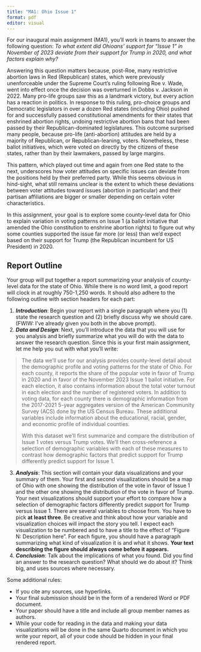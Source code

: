 ```yaml
---
title: "MA1: Ohio Issue 1"
format: pdf
editor: visual
---
```


For our inaugural main assignment (MA1), you'll work in teams to answer the following question: *To what extent did Ohioans' support for "Issue 1" in November of 2023 deviate from their support for Trump in 2020, and what factors explain why?*

Answering this question matters because, post-Roe, many restrictive abortion laws in Red (Republican) states, which were previously unenforceable under the Supreme Court's ruling following Roe v. Wade, went into effect once the decision was overturned in Dobbs v. Jackson in 2022. Many pro-life groups saw this as a landmark victory, but every action has a reaction in politics. In response to this ruling, pro-choice groups and Democratic legislators in over a dozen Red states (including Ohio) pushed for and successfully passed constitutional amendments for their states that enshrined abortion rights, undoing restrictive abortion bans that had been passed by their Republican-dominated legislatures. This outcome surprised many people, because pro-life (anti-abortion) attitudes are held by a majority of Republican, or Republican-leaning, voters. Nonetheless, these ballot initiatives, which were voted on directly by the citizens of these states, rather than by their lawmakers, passed by large margins.

This pattern, which played out time and again from one Red state to the next, underscores how voter attitudes on specific issues can deviate from the positions held by their preferred party. While this seems obvious in hind-sight, what still remains unclear is the extent to which these deviations between voter attitudes toward issues (abortion in particular) and their partisan affiliations are bigger or smaller depending on certain voter characteristics.

In this assignment, your goal is to explore some county-level data for Ohio to explain variation in voting patterns on Issue 1 (a ballot initiative that amended the Ohio constitution to enshrine abortion rights) to figure out why some counties supported the issue far more (or less) than we'd expect based on their support for Trump (the Republican incumbent for US President) in 2020.

## Report Outline

Your group will put together a report summarizing your analysis of county-level data for the state of Ohio. While there is no word limit, a good report will clock in at roughly 750-1,250 words. It should also adhere to the following outline with section headers for each part:

1.  ***Introduction***: Begin your report with a single paragraph where you (1) state the research question and (2) briefly discuss why we should care. (FWIW: I've already given you both in the above prompt).
2.  ***Data and Design***: Next, you'll introduce the data that you will use for you analysis and briefly summarize what you will do with the data to answer the research question. Since this is your first main assignment, let me help you out with what you'll write:

> The data we'll use for our analysis provides county-level detail about the demographic profile and voting patterns for the state of Ohio. For each county, it reports the share of the popular vote in favor of Trump in 2020 and in favor of the November 2023 Issue 1 ballot initiative. For each election, it also contains information about the total voter turnout in each election and the number of registered voters. In addition to voting data, for each county there is demographic information from the 2017-2021 5-year aggregates version of the American Community Survey (ACS) done by the US Census Bureau. These additional variables include information about the educational, racial, gender, and economic profile of individual counties.
>
> With this dataset we'll first summarize and compare the distribution of Issue 1 votes versus Trump votes. We'll then cross-reference a selection of demographic variables with each of these measures to contrast how demographic factors that predict support for Trump differently predict support for Issue 1.

3.  ***Analysis***: This section will contain your data visualizations and your summary of them. Your first and second visualizations should be a map of Ohio with one showing the distribution of the vote in favor of Issue 1 and the other one showing the distribution of the vote in favor of Trump. Your next visualizations should support your effort to compare how a selection of demographic factors differently predict support for Trump versus Issue 1. There are several variables to choose from. You have to pick **at least three**. Be creative and think about how your variable and visualization choices will impact the story you tell. I expect each visualization to be numbered and to have a title to the effect of "Figure N: Description here". For each figure, you should have a paragraph summarizing what kind of visualization it is and what it shows. **Your text describing the figure should always come before it appears.**
4.  ***Conclusion***: Talk about the implications of what you found. Did you find an answer to the research question? What should we do about it? Think big, and uses sources where necessary.

Some additional rules:

-   If you cite any sources, use hyperlinks.
-   Your final submission should be in the form of a rendered Word or PDF document.
-   Your paper should have a title and include all group member names as authors.
-   While your code for reading in the data and making your data visualizations will be done in the same Quarto document in which you write your report, all of your code should be hidden in your final rendered report.
